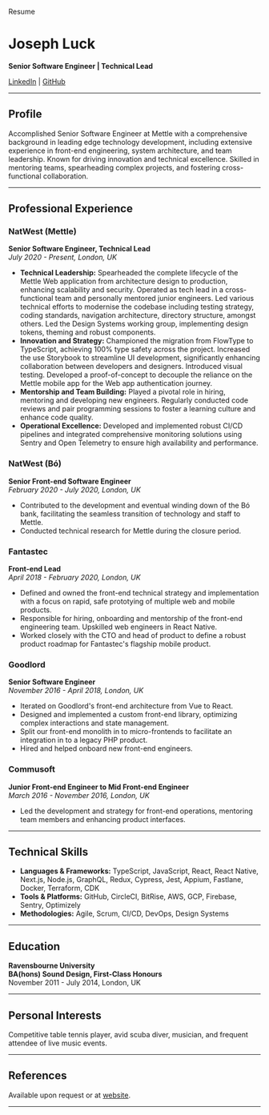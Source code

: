 
<HeadTitle>Resume</HeadTitle>

# Joseph Luck

**Senior Software Engineer | Technical Lead**

[LinkedIn](https://www.linkedin.com/in/josephluck) | [GitHub](https://github.com/josephluck)

---

## Profile

Accomplished Senior Software Engineer at Mettle with a comprehensive background in leading edge technology development, including extensive experience in front-end engineering, system architecture, and team leadership. Known for driving innovation and technical excellence. Skilled in mentoring teams, spearheading complex projects, and fostering cross-functional collaboration.

---

## Professional Experience

### NatWest (Mettle)

**Senior Software Engineer, Technical Lead**  
_July 2020 - Present, London, UK_

- **Technical Leadership:** Spearheaded the complete lifecycle of the Mettle Web application from architecture design to production, enhancing scalability and security. Operated as tech lead in a cross-functional team and personally mentored junior engineers. Led various technical efforts to modernise the codebase including testing strategy, coding standards, navigation architecture, directory structure, amongst others. Led the Design Systems working group, implementing design tokens, theming and robust components.
- **Innovation and Strategy:** Championed the migration from FlowType to TypeScript, achieving 100% type safety across the project. Increased the use Storybook to streamline UI development, significantly enhancing collaboration between developers and designers. Introduced visual testing. Developed a proof-of-concept to decouple the reliance on the Mettle mobile app for the Web app authentication journey.
- **Mentorship and Team Building:** Played a pivotal role in hiring, mentoring and developing new engineers. Regularly conducted code reviews and pair programming sessions to foster a learning culture and enhance code quality.
- **Operational Excellence:** Developed and implemented robust CI/CD pipelines and integrated comprehensive monitoring solutions using Sentry and Open Telemetry to ensure high availability and performance.

### NatWest (Bó)

**Senior Front-end Software Engineer**  
_February 2020 - July 2020, London, UK_

- Contributed to the development and eventual winding down of the Bó bank, facilitating the seamless transition of technology and staff to Mettle.
- Conducted technical research for Mettle during the closure period.

### Fantastec

**Front-end Lead**  
_April 2018 - February 2020, London, UK_

- Defined and owned the front-end technical strategy and implementation with a focus on rapid, safe prototying of multiple web and mobile products.
- Responsible for hiring, onboarding and mentorship of the front-end engineering team. Upskilled web engineers in React Native.
- Worked closely with the CTO and head of product to define a robust product roadmap for Fantastec's flagship mobile product.

### Goodlord

**Senior Software Engineer**  
_November 2016 - April 2018, London, UK_

- Iterated on Goodlord's front-end architecture from Vue to React.
- Designed and implemented a custom front-end library, optimizing complex interactions and state management.
- Split our front-end monolith in to micro-frontends to facilitate an integration in to a legacy PHP product.
- Hired and helped onboard new front-end engineers.

### Commusoft

**Junior Front-end Engineer to Mid Front-end Engineer**  
_March 2016 - November 2016, London, UK_

- Led the development and strategy for front-end operations, mentoring team members and enhancing product interfaces.

---

## Technical Skills

- **Languages & Frameworks:** TypeScript, JavaScript, React, React Native, Next.js, Node.js, GraphQL, Redux, Cypress, Jest, Appium, Fastlane, Docker, Terraform, CDK
- **Tools & Platforms:** GitHub, CircleCI, BitRise, AWS, GCP, Firebase, Sentry, Optimizely
- **Methodologies:** Agile, Scrum, CI/CD, DevOps, Design Systems

---

## Education

**Ravensbourne University**  
**BA(hons) Sound Design, First-Class Honours**  
November 2011 - July 2014, London, UK

---

## Personal Interests

Competitive table tennis player, avid scuba diver, musician, and frequent attendee of live music events.

---

## References

Available upon request or at [website](https://josephluck.co.uk/references).

---
